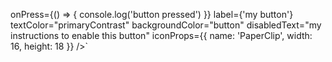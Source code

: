 
onPress={() => { console.log('button pressed') }} 
label={'my button'} 
textColor="primaryContrast" 
backgroundColor="button" 
disabledText="my instructions to enable this button" 
iconProps={{ name: 'PaperClip', width: 16, height: 18 }} />`


<ComponentTopInfo componentName="VAButton" example={exampleString} codeString={VAButtonString} />
